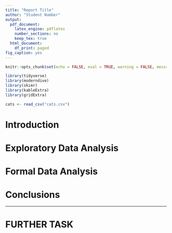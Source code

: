 ---
title: "Report Title"
author: "Student Number"
output:
  pdf_document:
    latex_engine: pdflatex
    number_sections: no
    keep_tex: true
  html_document:
    df_print: paged
fig_caption: yes
---

```{r setup, include=FALSE}
knitr::opts_chunk$set(echo = FALSE, eval = TRUE, warning = FALSE, message = FALSE, comment = NA)
```

```{r libraries}
library(tidyverse)
library(moderndive)
library(skimr)
library(kableExtra)
library(gridExtra)
```

```{r data, echo = FALSE, eval = TRUE, warning = FALSE, message = FALSE}
cats <- read_csv("cats.csv")
```

# Introduction {#sec:Intro}


# Exploratory Data Analysis {#sec:EDA}


# Formal Data Analysis {#sec:FDA}


# Conclusions {#sec:Conc}

***
\newpage
# FURTHER TASK